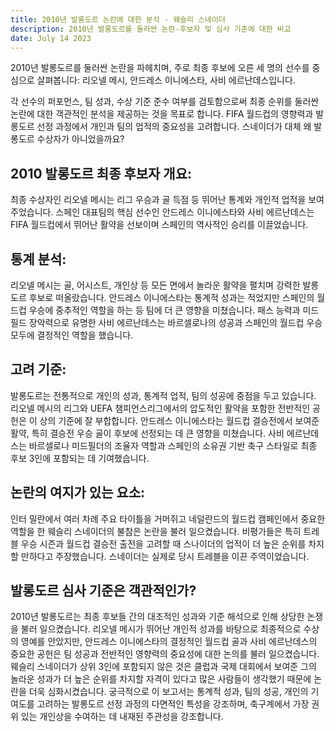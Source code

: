 ```yaml
---
title: 2010년 발롱도르 논란에 대한 분석 - 웨슬리 스네이더
description: 2010년 발롱도르를 둘러싼 논란-후보자 및 심사 기준에 대한 비교
date: July 14 2023
---
```


2010년 발롱도르를 둘러싼 논란을 파헤치며, 주로 최종 후보에 오른 세 명의 선수를 중심으로 살펴봅니다: 리오넬 메시, 안드레스 이니에스타, 사비 에르난데스입니다. 

각 선수의 퍼포먼스, 팀 성과, 수상 기준 준수 여부를 검토함으로써 최종 순위를 둘러싼 논란에 대한 객관적인 분석을 제공하는 것을 목표로 합니다.
FIFA 월드컵의 영향력과 발롱도르 선정 과정에서 개인과 팀의 업적의 중요성을 고려합니다. 
스네이더가 대체 왜 발롱도르 수상자가 아니었을까요?

## 2010 발롱도르 최종 후보자 개요:
최종 수상자인 리오넬 메시는 리그 우승과 골 득점 등 뛰어난 통계와 개인적 업적을 보여주었습니다.
스페인 대표팀의 핵심 선수인 안드레스 이니에스타와 사비 에르난데스는 FIFA 월드컵에서 뛰어난 활약을 선보이며 스페인의 역사적인 승리를 이끌었습니다.
## 통계 분석:
리오넬 메시는 골, 어시스트, 개인상 등 모든 면에서 놀라운 활약을 펼치며 강력한 발롱도르 후보로 떠올랐습니다.
안드레스 이니에스타는 통계적 성과는 적었지만 스페인의 월드컵 우승에 중추적인 역할을 하는 등 팀에 더 큰 영향을 미쳤습니다.
패스 능력과 미드필드 장악력으로 유명한 사비 에르난데스는 바르셀로나의 성공과 스페인의 월드컵 우승 모두에 결정적인 역할을 했습니다.
## 고려 기준:
발롱도르는 전통적으로 개인의 성과, 통계적 업적, 팀의 성공에 중점을 두고 있습니다.
리오넬 메시의 리그와 UEFA 챔피언스리그에서의 압도적인 활약을 포함한 전반적인 공헌은 이 상의 기준에 잘 부합합니다.
안드레스 이니에스타는 월드컵 결승전에서 보여준 활약, 특히 결승전 우승 골이 후보에 선정되는 데 큰 영향을 미쳤습니다.
사비 에르난데스는 바르셀로나 미드필더의 조율자 역할과 스페인의 소유권 기반 축구 스타일로 최종 후보 3인에 포함되는 데 기여했습니다.
## 논란의 여지가 있는 요소:
인터 밀란에서 여러 차례 주요 타이틀을 거머쥐고 네덜란드의 월드컵 캠페인에서 중요한 역할을 한 웨슬리 스네이더의 불참은 논란을 불러 일으켰습니다.
비평가들은 특히 트레블 우승 시즌과 월드컵 결승전 출전을 고려할 때 스나이더의 업적이 더 높은 순위를 차지할 만하다고 주장했습니다.
스네이더는 실제로 당시 트레블을 이끈 주역이었습니다.

## 발롱도르 심사 기준은 객관적인가?
2010년 발롱도르는 최종 후보들 간의 대조적인 성과와 기준 해석으로 인해 상당한 논쟁을 불러 일으켰습니다. 
리오넬 메시가 뛰어난 개인적 성과를 바탕으로 최종적으로 수상의 영예를 안았지만, 안드레스 이니에스타의 결정적인 월드컵 골과 사비 에르난데스의 중요한 공헌은 팀 성공과 전반적인 영향력의 중요성에 대한 논의를 불러 일으켰습니다. 
웨슬리 스네이더가 상위 3인에 포함되지 않은 것은 클럽과 국제 대회에서 보여준 그의 놀라운 성과가 더 높은 순위를 차지할 자격이 있다고 많은 사람들이 생각했기 때문에 논란을 더욱 심화시켰습니다. 
궁극적으로 이 보고서는 통계적 성과, 팀의 성공, 개인의 기여도를 고려하는 발롱도르 선정 과정의 다면적인 특성을 강조하며, 축구계에서 가장 권위 있는 개인상을 수여하는 데 내재된 주관성을 강조합니다.